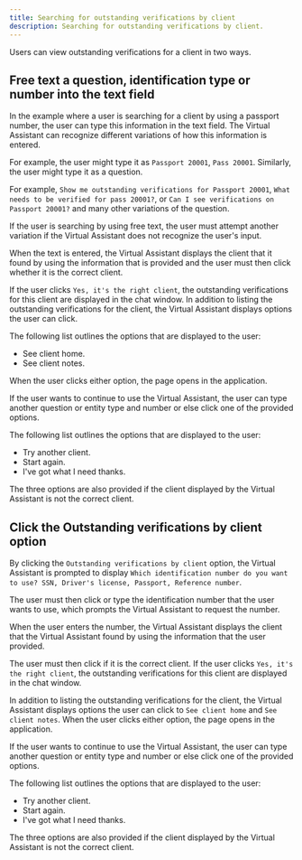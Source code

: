 ```yaml
---
title: Searching for outstanding verifications by client
description: Searching for outstanding verifications by client.
---
```


Users can view outstanding verifications for a client in two ways.

## Free text a question, identification type or number into the text field

In the example where a user is searching for a client by using a passport number, the user can type this information in the text field. The Virtual Assistant can recognize different variations of how this information is entered.

For example, the user might type it as `Passport 20001`, `Pass 20001`. Similarly, the user might type it as a question.

For example, `Show me outstanding verifications for Passport 20001`, `What needs to be verified for pass 20001?`, or `Can I see verifications on Passport 20001?` and many other variations of the question.

If the user is searching by using free text, the user must attempt another variation if the Virtual Assistant does not recognize the user's input.

When the text is entered, the Virtual Assistant displays the client that it found by using the information that is provided and the user must then click whether it is the correct client.

If the user clicks `Yes, it's the right client`, the outstanding verifications for this client are displayed in the chat window. In addition to listing the outstanding verifications for the client, the Virtual Assistant displays options the user can click.

The following list outlines the options that are displayed to the user:

* See client home.
* See client notes.

When the user clicks either option, the page opens in the application.

If the user wants to continue to use the Virtual Assistant, the user can type another question or entity type and number or else click one of the provided options.

The following list outlines the options that are displayed to the user:

* Try another client.
* Start again.
* I've got what I need thanks.

The three options are also provided if the client displayed by the Virtual Assistant is not the correct client.

## Click the Outstanding verifications by client option

By clicking the `Outstanding verifications by client` option, the Virtual Assistant is prompted to display `Which identification number do you want to use? SSN, Driver's license, Passport, Reference number`.

The user must then click or type the identification number that the user wants to use, which prompts the Virtual Assistant to request the number.

When the user enters the number, the Virtual Assistant displays the client that the Virtual Assistant found by using the information that the user provided.

The user must then click if it is the correct client. If the user clicks `Yes, it's the right client`, the outstanding verifications for this client are displayed in the chat window.

In addition to listing the outstanding verifications for the client, the Virtual Assistant displays options the user can click to `See client home` and `See client notes`. When the user clicks either option, the page opens in the application.

If the user wants to continue to use the Virtual Assistant, the user can type another question or entity type and number or else click one of the provided options.

The following list outlines the options that are displayed to the user:

* Try another client.
* Start again.
* I've got what I need thanks.

The three options are also provided if the client displayed by the Virtual Assistant is not the correct client.
